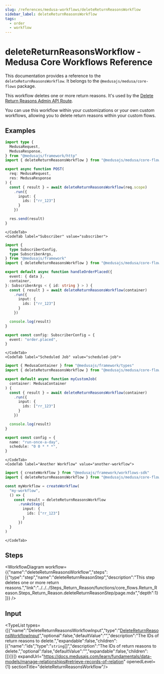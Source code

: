 ```yaml
---
slug: /references/medusa-workflows/deleteReturnReasonsWorkflow
sidebar_label: deleteReturnReasonsWorkflow
tags:
  - order
  - workflow
---
```



# deleteReturnReasonsWorkflow - Medusa Core Workflows Reference

This documentation provides a reference to the `deleteReturnReasonsWorkflow`. It belongs to the `@medusajs/medusa/core-flows` package.

This workflow deletes one or more return reasons. It's used by the
[Delete Return Reasons Admin API Route](https://docs.medusajs.com/api/admin#return-reasons\_deletereturnreasonsid).

You can use this workflow within your customizations or your own custom workflows, allowing you to
delete return reasons within your custom flows.

<SourceCodeLink link="https://github.com/medusajs/medusa/blob/dd0417af6d4a0ef5d398bdd8c2bb8259078785c6/packages/core/core-flows/src/return-reason/workflows/delete-return-reasons.ts#L34" />

## Examples

<CodeTabs group="workflow-exection">
    <CodeTab label="API Route" value="api-route">
    
```ts title="src/api/workflow/route.ts"
import type {
  MedusaRequest,
  MedusaResponse,
} from "@medusajs/framework/http"
import { deleteReturnReasonsWorkflow } from "@medusajs/medusa/core-flows"

export async function POST(
  req: MedusaRequest,
  res: MedusaResponse
) {
  const { result } = await deleteReturnReasonsWorkflow(req.scope)
    .run({
      input: {
        ids: ["rr_123"]
      }
    })

  res.send(result)
}
```

    </CodeTab>
    <CodeTab label="Subscriber" value="subscriber">
    
```ts title="src/subscribers/order-placed.ts"
import {
  type SubscriberConfig,
  type SubscriberArgs,
} from "@medusajs/framework"
import { deleteReturnReasonsWorkflow } from "@medusajs/medusa/core-flows"

export default async function handleOrderPlaced({
  event: { data },
  container,
}: SubscriberArgs < { id: string } > ) {
  const { result } = await deleteReturnReasonsWorkflow(container)
    .run({
      input: {
        ids: ["rr_123"]
      }
    })

  console.log(result)
}

export const config: SubscriberConfig = {
  event: "order.placed",
}
```

    </CodeTab>
    <CodeTab label="Scheduled Job" value="scheduled-job">
    
```ts title="src/jobs/message-daily.ts"
import { MedusaContainer } from "@medusajs/framework/types"
import { deleteReturnReasonsWorkflow } from "@medusajs/medusa/core-flows"

export default async function myCustomJob(
  container: MedusaContainer
) {
  const { result } = await deleteReturnReasonsWorkflow(container)
    .run({
      input: {
        ids: ["rr_123"]
      }
    })

  console.log(result)
}

export const config = {
  name: "run-once-a-day",
  schedule: "0 0 * * *",
}
```

    </CodeTab>
    <CodeTab label="Another Workflow" value="another-workflow">
    
```ts title="src/workflows/my-workflow.ts"
import { createWorkflow } from "@medusajs/framework/workflows-sdk"
import { deleteReturnReasonsWorkflow } from "@medusajs/medusa/core-flows"

const myWorkflow = createWorkflow(
  "my-workflow",
  () => {
    const result = deleteReturnReasonsWorkflow
      .runAsStep({
        input: {
          ids: ["rr_123"]
        }
      })
  }
)
```

    </CodeTab>
  </CodeTabs>

## Steps

<WorkflowDiagram workflow={{"name":"deleteReturnReasonsWorkflow","steps":[{"type":"step","name":"deleteReturnReasonStep","description":"This step deletes one or more return reasons.","link":"../../../Steps_Return_Reason/functions/core_flows.Return_Reason.Steps_Return_Reason.deleteReturnReasonStep/page.mdx","depth":1}]}} />

## Input

<TypeList types={[{"name":"DeleteReturnReasonsWorkflowInput","type":"[DeleteReturnReasonsWorkflowInput](../../../../types/core_flows.DeleteReturnReasonsWorkflowInput/page.mdx)","optional":false,"defaultValue":"","description":"The IDs of return reasons to delete.","expandable":false,"children":[{"name":"ids","type":"`string`[]","description":"The IDs of return reasons to delete.","optional":false,"defaultValue":"","expandable":false,"children":[]}]}]} expandUrl="https://docs.medusajs.com/learn/fundamentals/data-models/manage-relationships#retrieve-records-of-relation" openedLevel={1} sectionTitle="deleteReturnReasonsWorkflow"/>
